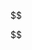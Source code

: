 ::: {.hidden}
$$
\DeclareMathOperator{\sign}{sign}
\DeclareMathOperator{\prox}{prox}

\newcommand{\MyParen}[1]{\left( #1 \right)}
\newcommand{\MyBrack}[1]{\left\lbrack #1 \right\rbrack}
\newcommand{\MyBrace}[1]{\left\lbrace #1 \right\rbrace}
\newcommand{\MyMat}[1]{\begin{bmatrix} #1 \end{bmatrix}}
\newcommand{\MyNorm}[2]{{\left\| #1 \right\|}_{#2}}
\newcommand{\MyAbs}[1]{\left| #1 \right|}
\newcommand{\MyNormTwo}[1]{\MyNorm{#1}{2}}
\newcommand{\MyCeil}[1]{\lceil #1 \rceil}
\newcommand{\MyInProd}[2]{\langle #1, #2 \rangle}
\newcommand{\MyUndBrace}[2]{\underset{#2}{\underbrace{#1}}}
\newcommand{\RR}[1]{\mathds{R}^{#1}}
\newcommand{\BS}[1]{\boldsymbol{#1}}
\newcommand{\MyClr}[2]{{\color{#1}{#2}}}

$$
:::